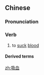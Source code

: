 ==Chinese==
{{zh-forms}}

===Pronunciation===
{{zh-pron
|m=xī血
|c=kap1 hyut3
|mn=khip-hoeh/khip-huih
|cat=v
}}

===Verb===
{{zh-verb}}

# to [[suck]] [[blood]]

====Derived terms====
{{zh-der|吸血蛭|吸血蟲|吸血鬼}}

[[zh:吸血]]